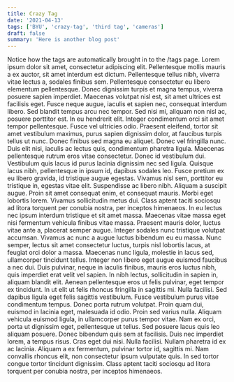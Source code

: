 ```yaml
---
title: Crazy Tag
date: '2021-04-13'
tags: ['BYU', 'crazy-tag', 'third tag', 'cameras']
draft: false
summary: 'Here is another blog post'
---
```


Notice how the tags are automatically brought in to the /tags page.
Lorem ipsum dolor sit amet, consectetur adipiscing elit. Pellentesque mollis mauris a ex auctor, sit amet interdum est dictum. Pellentesque tellus nibh, viverra vitae lectus a, sodales finibus sem. Pellentesque consectetur eu libero elementum pellentesque. Donec dignissim turpis et magna tempus, viverra posuere sapien imperdiet. Maecenas volutpat nisl est, sit amet ultrices est facilisis eget. Fusce neque augue, iaculis et sapien nec, consequat interdum libero. Sed blandit tempus arcu nec tempor. Sed nisi mi, aliquam non nisl ac, posuere porttitor est.
In eu hendrerit elit. Integer condimentum orci sit amet tempor pellentesque. Fusce vel ultricies odio. Praesent eleifend, tortor sit amet vestibulum maximus, purus sapien dignissim dolor, at faucibus turpis tellus ut nunc. Donec finibus sed magna eu aliquet. Donec vel fringilla nunc. Duis elit nisi, iaculis ac lectus quis, condimentum pharetra ligula. Maecenas pellentesque rutrum eros vitae consectetur. Donec id vestibulum dui. Vestibulum quis lacus id purus lacinia dignissim nec sed ligula. Quisque lacus nibh, pellentesque in ipsum id, dapibus sodales leo. Fusce pretium ex eu libero gravida, id tristique augue egestas. Vivamus nisl sem, porttitor eu tristique in, egestas vitae elit. Suspendisse ac libero nibh. Aliquam a suscipit augue.
Proin sit amet consequat enim, et consequat mauris. Morbi eget lobortis lorem. Vivamus sollicitudin metus dui. Class aptent taciti sociosqu ad litora torquent per conubia nostra, per inceptos himenaeos. In eu lectus nec ipsum interdum tristique et sit amet massa. Maecenas vitae massa eget nisi fermentum vehicula finibus vitae massa. Praesent mauris dolor, luctus vitae ante a, placerat semper augue. Integer sodales nunc tristique volutpat accumsan. Vivamus ac nunc a augue luctus bibendum eu eu massa. Nunc semper, lectus sit amet consectetur luctus, turpis nisl lobortis lacus, at feugiat orci dolor a massa. Maecenas nunc ligula, molestie in lacus sed, ullamcorper tincidunt tellus. Integer non libero eget augue euismod faucibus a nec dui. Duis pulvinar, neque in iaculis finibus, mauris eros luctus nibh, quis imperdiet erat velit vel sapien. In nibh lectus, sollicitudin in sapien in, aliquam blandit elit. Aenean pellentesque eros ut felis pulvinar, eget tempor ex tincidunt.
In ut elit ut felis rhoncus fringilla in sagittis mi. Nulla facilisi. Sed dapibus ligula eget felis sagittis vestibulum. Fusce vestibulum purus vitae condimentum tempus. Donec porta rutrum volutpat. Proin quam dui, euismod in lacinia eget, malesuada id odio. Proin sed varius nulla. Aliquam vehicula euismod ligula, in ullamcorper purus tempor vitae. Nam ex orci, porta ut dignissim eget, pellentesque ut tellus. Sed posuere lacus quis leo aliquam posuere. Donec bibendum quis sem at facilisis. Duis nec imperdiet lorem, a tempus risus.
Cras eget dui nisi. Nulla facilisi. Nullam pharetra id ex ac lacinia. Aliquam a ex fermentum, pulvinar tortor id, sagittis mi. Nam convallis rhoncus elit, non consectetur ipsum vulputate quis. In sed tortor congue tortor tincidunt dignissim. Class aptent taciti sociosqu ad litora torquent per conubia nostra, per inceptos himenaeos.
